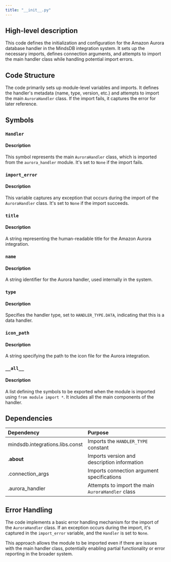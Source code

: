 ```yaml
---
title: "__init__.py"
---
```


## High-level description
This code defines the initialization and configuration for the Amazon Aurora database handler in the MindsDB integration system. It sets up the necessary imports, defines connection arguments, and attempts to import the main handler class while handling potential import errors.

## Code Structure
The code primarily sets up module-level variables and imports. It defines the handler's metadata (name, type, version, etc.) and attempts to import the main `AuroraHandler` class. If the import fails, it captures the error for later reference.

## Symbols

### `Handler`
#### Description
This symbol represents the main `AuroraHandler` class, which is imported from the `aurora_handler` module. It's set to `None` if the import fails.

### `import_error`
#### Description
This variable captures any exception that occurs during the import of the `AuroraHandler` class. It's set to `None` if the import succeeds.

### `title`
#### Description
A string representing the human-readable title for the Amazon Aurora integration.

### `name`
#### Description
A string identifier for the Aurora handler, used internally in the system.

### `type`
#### Description
Specifies the handler type, set to `HANDLER_TYPE.DATA`, indicating that this is a data handler.

### `icon_path`
#### Description
A string specifying the path to the icon file for the Aurora integration.

### `__all__`
#### Description
A list defining the symbols to be exported when the module is imported using `from module import *`. It includes all the main components of the handler.

## Dependencies
| Dependency | Purpose |
|:-----------|:--------|
| mindsdb.integrations.libs.const | Imports the `HANDLER_TYPE` constant |
| .__about__ | Imports version and description information |
| .connection_args | Imports connection argument specifications |
| .aurora_handler | Attempts to import the main `AuroraHandler` class |

## Error Handling
The code implements a basic error handling mechanism for the import of the `AuroraHandler` class. If an exception occurs during the import, it's captured in the `import_error` variable, and the `Handler` is set to `None`.

This approach allows the module to be imported even if there are issues with the main handler class, potentially enabling partial functionality or error reporting in the broader system.